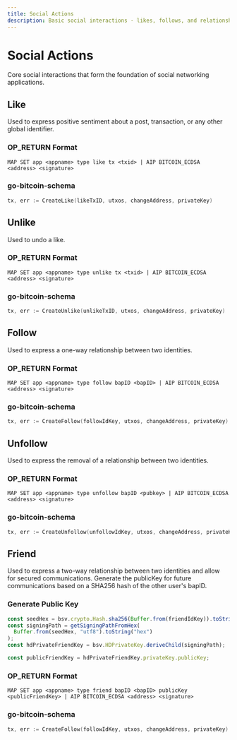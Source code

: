 ```yaml
---
title: Social Actions
description: Basic social interactions - likes, follows, and relationships
---
```


# Social Actions

Core social interactions that form the foundation of social networking applications.

## Like

Used to express positive sentiment about a post, transaction, or any other global identifier.

### OP_RETURN Format

```
MAP SET app <appname> type like tx <txid> | AIP BITCOIN_ECDSA <address> <signature>
```

### go-bitcoin-schema

```go
tx, err := CreateLike(likeTxID, utxos, changeAddress, privateKey)
```

## Unlike

Used to undo a like.

### OP_RETURN Format

```
MAP SET app <appname> type unlike tx <txid> | AIP BITCOIN_ECDSA <address> <signature>
```

### go-bitcoin-schema

```go
tx, err := CreateUnlike(unlikeTxID, utxos, changeAddress, privateKey)
```

## Follow

Used to express a one-way relationship between two identities.

### OP_RETURN Format

```
MAP SET app <appname> type follow bapID <bapID> | AIP BITCOIN_ECDSA <address> <signature>
```

### go-bitcoin-schema

```go
tx, err := CreateFollow(followIdKey, utxos, changeAddress, privateKey)
```

## Unfollow

Used to express the removal of a relationship between two identities.

### OP_RETURN Format

```
MAP SET app <appname> type unfollow bapID <pubkey> | AIP BITCOIN_ECDSA <address> <signature>
```

### go-bitcoin-schema

```go
tx, err := CreateUnfollow(unfollowIdKey, utxos, changeAddress, privateKey)
```

## Friend

Used to express a two-way relationship between two identities and allow for secured communications. Generate the publicKey for future communications based on a SHA256 hash of the other user's bapID.

### Generate Public Key

```js
const seedHex = bsv.crypto.Hash.sha256(Buffer.from(friendIdKey)).toString("hex");
const signingPath = getSigningPathFromHex(
  Buffer.from(seedHex, "utf8").toString("hex")
);
const hdPrivateFriendKey = bsv.HDPrivateKey.deriveChild(signingPath);

const publicFriendKey = hdPrivateFriendKey.privateKey.publicKey;
```

### OP_RETURN Format

```
MAP SET app <appname> type friend bapID <bapID> publicKey <publicFriendKey> | AIP BITCOIN_ECDSA <address> <signature>
```

### go-bitcoin-schema

```go
tx, err := CreateFollow(followIdKey, utxos, changeAddress, privateKey)
```